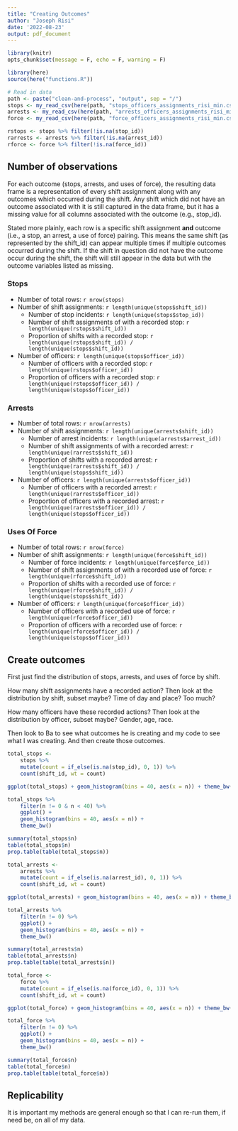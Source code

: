 ```yaml
---
title: "Creating Outcomes"
author: "Joseph Risi"
date: '2022-08-23'
output: pdf_document
---
```


```r
library(knitr)
opts_chunk$set(message = F, echo = F, warning = F)

library(here)
source(here("functions.R"))

# Read in data
path <- paste("clean-and-process", "output", sep = "/")
stops <- my_read_csv(here(path, "stops_officers_assignments_risi_min.csv"))
arrests <- my_read_csv(here(path, "arrests_officers_assignments_risi_min.csv"))
force <- my_read_csv(here(path, "force_officers_assignments_risi_min.csv"))

rstops <- stops %>% filter(!is.na(stop_id))
rarrests <- arrests %>% filter(!is.na(arrest_id))
rforce <- force %>% filter(!is.na(force_id))
```

## Number of observations

For each outcome (stops, arrests, and uses of force), the resulting data frame is a representation of every shift assignment along with any outcomes which occurred during the shift. Any shift which did not have an outcome associated with it is still captured in the data frame, but it has a missing value for all columns associated with the outcome (e.g., stop_id).

Stated more plainly, each row is a specific shift assignment **and** outcome (i.e., a stop, an arrest, a use of force) pairing. This means the same shift (as represented by the shift_id) can appear multiple times if multiple outcomes occurred during the shift. If the shift in question did not have the outcome occur during the shift, the shift will still appear in the data but with the outcome variables listed as missing.

### Stops

* Number of total rows: `r nrow(stops)`
* Number of shift assignments: `r length(unique(stops$shift_id))`
    * Number of stop incidents: `r length(unique(stops$stop_id))`
    * Number of shift assignments of with a recorded stop: `r length(unique(rstops$shift_id))`
    * Proportion of shifts with a recorded stop: `r length(unique(rstops$shift_id)) / length(unique(stops$shift_id))`
* Number of officers: `r length(unique(stops$officer_id))`
    * Number of officers with a recorded stop: `r length(unique(rstops$officer_id))`
    * Proportion of officers with a recorded stop: `r length(unique(rstops$officer_id)) / length(unique(stops$officer_id))`

### Arrests

* Number of total rows: `r nrow(arrests)`
* Number of shift assignments: `r length(unique(arrests$shift_id))`
    * Number of arrest incidents: `r length(unique(arrests$arrest_id))`
    * Number of shift assignments of with a recorded arrest: `r length(unique(rarrests$shift_id))`
    * Proportion of shifts with a recorded arrest: `r length(unique(rarrests$shift_id)) / length(unique(stops$shift_id))`
* Number of officers: `r length(unique(arrests$officer_id))`
    * Number of officers with a recorded arrest: `r length(unique(rarrests$officer_id))`
    * Proportion of officers with a recorded arrest: `r length(unique(rarrests$officer_id)) / length(unique(stops$officer_id))`

### Uses Of Force

* Number of total rows: `r nrow(force)`
* Number of shift assignments: `r length(unique(force$shift_id))`
    * Number of force incidents: `r length(unique(force$force_id))`
    * Number of shift assignments of with a recorded use of force: `r length(unique(rforce$shift_id))`
    * Proportion of shifts with a recorded use of force: `r length(unique(rforce$shift_id)) / length(unique(stops$shift_id))`
* Number of officers: `r length(unique(force$officer_id))`
    * Number of officers with a recorded use of force: `r length(unique(rforce$officer_id))`
    * Proportion of officers with a recorded use of force: `r length(unique(rforce$officer_id)) / length(unique(stops$officer_id))`

## Create outcomes

First just find the distribution of stops, arrests, and uses of force by shift.

How many shift assignments have a recorded action? Then look at the distribution by shift, subset maybe? Time of day and place? Too much?

How many officers have these recorded actions? Then look at the distribution by officer, subset maybe? Gender, age, race.

Then look to Ba to see what outcomes he is creating and my code to see what I was creating. And then create those outcomes.

```r
total_stops <-
    stops %>%
    mutate(count = if_else(is.na(stop_id), 0, 1)) %>%
    count(shift_id, wt = count)

ggplot(total_stops) + geom_histogram(bins = 40, aes(x = n)) + theme_bw()

total_stops %>%
    filter(n != 0 & n < 40) %>%
    ggplot() +
    geom_histogram(bins = 40, aes(x = n)) +
    theme_bw()

summary(total_stops$n)
table(total_stops$n)
prop.table(table(total_stops$n))
```

```r
total_arrests <-
    arrests %>%
    mutate(count = if_else(is.na(arrest_id), 0, 1)) %>%
    count(shift_id, wt = count)

ggplot(total_arrests) + geom_histogram(bins = 40, aes(x = n)) + theme_bw()

total_arrests %>%
    filter(n != 0) %>%
    ggplot() +
    geom_histogram(bins = 40, aes(x = n)) +
    theme_bw()

summary(total_arrests$n)
table(total_arrests$n)
prop.table(table(total_arrests$n))
```

```r
total_force <-
    force %>%
    mutate(count = if_else(is.na(force_id), 0, 1)) %>%
    count(shift_id, wt = count)

ggplot(total_force) + geom_histogram(bins = 40, aes(x = n)) + theme_bw()

total_force %>%
    filter(n != 0) %>%
    ggplot() +
    geom_histogram(bins = 40, aes(x = n)) +
    theme_bw()

summary(total_force$n)
table(total_force$n)
prop.table(table(total_force$n))
```

## Replicability

It is important my methods are general enough so that I can re-run them, if need be, on all of my data.